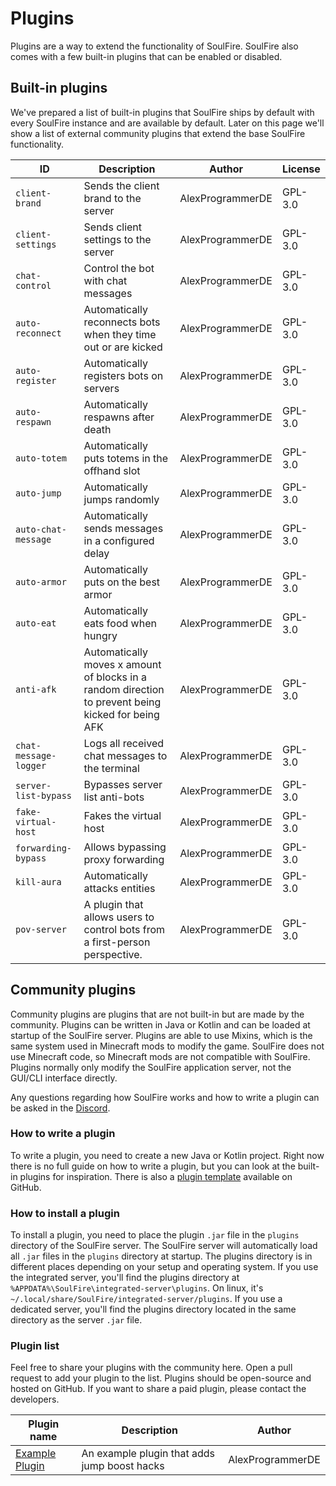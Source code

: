 # Plugins

Plugins are a way to extend the functionality of SoulFire.
SoulFire also comes with a few built-in plugins that can be enabled or disabled.

## Built-in plugins

We've prepared a list of built-in plugins that SoulFire ships by default with every SoulFire instance and are available by default.
Later on this page we'll show a list of external community plugins that extend the base SoulFire functionality.

| ID                    | Description                                                                                        | Author           | License |
|-----------------------|----------------------------------------------------------------------------------------------------|------------------|---------|
| `client-brand`        | Sends the client brand to the server                                                               | AlexProgrammerDE | GPL-3.0 |
| `client-settings`     | Sends client settings to the server                                                                | AlexProgrammerDE | GPL-3.0 |
| `chat-control`        | Control the bot with chat messages                                                                 | AlexProgrammerDE | GPL-3.0 |
| `auto-reconnect`      | Automatically reconnects bots when they time out or are kicked                                     | AlexProgrammerDE | GPL-3.0 |
| `auto-register`       | Automatically registers bots on servers                                                            | AlexProgrammerDE | GPL-3.0 |
| `auto-respawn`        | Automatically respawns after death                                                                 | AlexProgrammerDE | GPL-3.0 |
| `auto-totem`          | Automatically puts totems in the offhand slot                                                      | AlexProgrammerDE | GPL-3.0 |
| `auto-jump`           | Automatically jumps randomly                                                                       | AlexProgrammerDE | GPL-3.0 |
| `auto-chat-message`   | Automatically sends messages in a configured delay                                                 | AlexProgrammerDE | GPL-3.0 |
| `auto-armor`          | Automatically puts on the best armor                                                               | AlexProgrammerDE | GPL-3.0 |
| `auto-eat`            | Automatically eats food when hungry                                                                | AlexProgrammerDE | GPL-3.0 |
| `anti-afk`            | Automatically moves x amount of blocks in a random direction to prevent being kicked for being AFK | AlexProgrammerDE | GPL-3.0 |
| `chat-message-logger` | Logs all received chat messages to the terminal                                                    | AlexProgrammerDE | GPL-3.0 |
| `server-list-bypass`  | Bypasses server list anti-bots                                                                     | AlexProgrammerDE | GPL-3.0 |
| `fake-virtual-host`   | Fakes the virtual host                                                                             | AlexProgrammerDE | GPL-3.0 |
| `forwarding-bypass`   | Allows bypassing proxy forwarding                                                                  | AlexProgrammerDE | GPL-3.0 |
| `kill-aura`           | Automatically attacks entities                                                                     | AlexProgrammerDE | GPL-3.0 |
| `pov-server`          | A plugin that allows users to control bots from a first-person perspective.                        | AlexProgrammerDE | GPL-3.0 |

## Community plugins

Community plugins are plugins that are not built-in but are made by the community.
Plugins can be written in Java or Kotlin and can be loaded at startup of the SoulFire server.
Plugins are able to use Mixins, which is the same system used in Minecraft mods to modify the game.
SoulFire does not use Minecraft code, so Minecraft mods are not compatible with SoulFire.
Plugins normally only modify the SoulFire application server, not the GUI/CLI interface directly.

Any questions regarding how SoulFire works and how to write a plugin can be asked in the [Discord](/discord).

### How to write a plugin

To write a plugin, you need to create a new Java or Kotlin project.
Right now there is no full guide on how to write a plugin, but you can look at the built-in plugins for inspiration.
There is also a [plugin template](https://github.com/AlexProgrammerDE/SoulFirePluginExample) available on GitHub.

### How to install a plugin

To install a plugin, you need to place the plugin `.jar` file in the `plugins` directory of the SoulFire server.
The SoulFire server will automatically load all `.jar` files in the `plugins` directory at startup.
The plugins directory is in different places depending on your setup and operating system.
If you use the integrated server, you'll find the plugins directory at `%APPDATA%\SoulFire\integrated-server\plugins`.
On linux, it's `~/.local/share/SoulFire/integrated-server/plugins`.
If you use a dedicated server,
you'll find the plugins directory located in the same directory as the server `.jar` file.

### Plugin list

Feel free to share your plugins with the community here.
Open a pull request to add your plugin to the list.
Plugins should be open-source and hosted on GitHub.
If you want to share a paid plugin, please contact the developers.

| Plugin name                                                                 | Description                                  | Author           |
|-----------------------------------------------------------------------------|----------------------------------------------|------------------|
| [Example Plugin](https://github.com/AlexProgrammerDE/SoulFirePluginExample) | An example plugin that adds jump boost hacks | AlexProgrammerDE |
